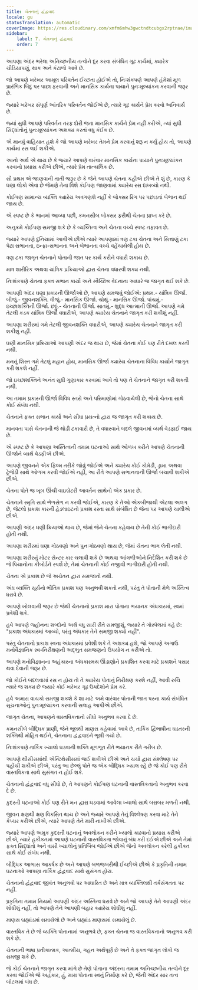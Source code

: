 ```yaml
---
title: ચેતનાનું દ્વંદ્વવાદ
locale: gu
statusTranslation: automatic
coverImage: https://res.cloudinary.com/xmfm6mhw3gwctndtcubgx2rptnae/image/upload/v1741354419/small_cover_la_gran_rebelion_28716e29d2.webp
sidebar:
    label: 7. ચેતનાનું દ્વંદ્વવાદ
    order: 7
---
```

આપણા અંદર ભરેલા અનિચ્છનીય તત્વોને દૂર કરવા સંબંધિત ગૂઢ કાર્યમાં, ક્યારેક ચીડિયાપણું, થાક અને કંટાળો આવે છે.

જો આપણે ખરેખર આમૂલ પરિવર્તન ઈચ્છતા હોઈએ તો, નિઃશંકપણે આપણે હંમેશાં મૂળ પ્રારંભિક બિંદુ પર પાછા ફરવાની અને માનસિક કાર્યના પાયાને પુનઃમૂલ્યાંકન કરવાની જરૂર છે.

જ્યારે ખરેખર સંપૂર્ણ આંતરિક પરિવર્તન જોઈએ છે, ત્યારે ગૂઢ કાર્યને પ્રેમ કરવો અનિવાર્ય છે.

જ્યાં સુધી આપણે પરિવર્તન તરફ દોરી જતા માનસિક કાર્યને પ્રેમ નહીં કરીએ, ત્યાં સુધી સિદ્ધાંતોનું પુન:મૂલ્યાંકન અશક્ય કરતાં વધુ કંઈક છે.

એ માનવું વાહિયાત હશે કે જો આપણે ખરેખર તેમને પ્રેમ કરવાનું શરૂ ન કર્યું હોય તો, આપણે કાર્યમાં રસ લઈ શકીએ.

આનો અર્થ એ થાય છે કે જ્યારે આપણે વારંવાર માનસિક કાર્યના પાયાને પુનઃમૂલ્યાંકન કરવાનો પ્રયાસ કરીએ છીએ, ત્યારે પ્રેમ તાત્કાલિક છે.

સૌ પ્રથમ એ જાણવાની તાતી જરૂર છે કે જેને આપણે ચેતના કહીએ છીએ તે શું છે, કારણ કે ઘણા લોકો એવા છે જેમણે તેના વિશે કંઈપણ જાણવામાં ક્યારેય રસ દાખવ્યો નથી.

કોઈપણ સામાન્ય વ્યક્તિ ક્યારેય અવગણશે નહીં કે બોક્સર રિંગ પર પછાડતાં બેભાન થઈ જાય છે.

એ સ્પષ્ટ છે કે ભાનમાં આવ્યા પછી, કમનસીબ બોક્સર ફરીથી ચેતના પ્રાપ્ત કરે છે.

અનુક્રમે કોઈપણ સમજી શકે છે કે વ્યક્તિત્વ અને ચેતના વચ્ચે સ્પષ્ટ તફાવત છે.

જ્યારે આપણે દુનિયામાં આવીએ છીએ ત્યારે આપણામાં ત્રણ ટકા ચેતના અને સિત્તાણું ટકા પેટા સભાનતા, ઇન્ફ્રા-સભાનતા અને બેભાનતા વચ્ચે વહેંચાયેલી હોય છે.

ત્રણ ટકા જાગૃત ચેતનાને પોતાની જાત પર કાર્ય કરીને વધારી શકાય છે.

માત્ર શારીરિક અથવા યાંત્રિક પ્રક્રિયાઓ દ્વારા ચેતના વધારવી શક્ય નથી.

નિઃશંકપણે ચેતના ફક્ત સભાન કાર્યો અને સ્વૈચ્છિક વેદનાના આધારે જ જાગૃત થઈ શકે છે.

આપણી અંદર ઘણા પ્રકારની ઊર્જાઓ છે, આપણે સમજવું જોઈએ: પ્રથમ.- યાંત્રિક ઊર્જા. બીજું.- જીવનશક્તિ. ત્રીજું.- માનસિક ઊર્જા. ચોથું.- માનસિક ઊર્જા. પાંચમું.- ઇચ્છાશક્તિની ઊર્જા. છઠ્ઠું.- ચેતનાની ઊર્જા. સાતમું.- શુદ્ધ આત્માની ઊર્જા. આપણે ગમે તેટલી કડક યાંત્રિક ઊર્જા વધારીએ, આપણે ક્યારેય ચેતનાને જાગૃત કરી શકીશું નહીં.

આપણા શરીરમાં ગમે તેટલી જીવનશક્તિ વધારીએ, આપણે ક્યારેય ચેતનાને જાગૃત કરી શકીશું નહીં.

ઘણી માનસિક પ્રક્રિયાઓ આપણી અંદર જ થાય છે, જેમાં ચેતના કોઈ પણ રીતે દખલ કરતી નથી.

મનનું શિસ્ત ગમે તેટલું મહાન હોય, માનસિક ઊર્જા ક્યારેય ચેતનાના વિવિધ કાર્યોને જાગૃત કરી શકશે નહીં.

જો ઇચ્છાશક્તિને અનંત સુધી ગુણાકાર કરવામાં આવે તો પણ તે ચેતનાને જાગૃત કરી શકતી નથી.

આ તમામ પ્રકારની ઊર્જા વિવિધ સ્તરો અને પરિમાણોમાં ગોઠવાયેલી છે, જેનો ચેતના સાથે કોઈ સંબંધ નથી.

ચેતનાને ફક્ત સભાન કાર્યો અને સીધા પ્રયત્નો દ્વારા જ જાગૃત કરી શકાય છે.

માનવતા પાસે ચેતનાની જે થોડી ટકાવારી છે, તે વધારવાને બદલે જીવનમાં વ્યર્થ વેડફાઈ જાય છે.

એ સ્પષ્ટ છે કે આપણા અસ્તિત્વની તમામ ઘટનાઓ સાથે ઓળખ કરીને આપણે ચેતનાની ઊર્જાને વ્યર્થ વેડફીએ છીએ.

આપણે જીવનને એક ફિલ્મ તરીકે જોવું જોઈએ અને ક્યારેય કોઈ કોમેડી, ડ્રામા અથવા ટ્રેજેડી સાથે ઓળખ કરવી જોઈએ નહીં, આ રીતે આપણે સભાનતાની ઊર્જા બચાવી શકીએ છીએ.

ચેતના પોતે જ ખૂબ ઊંચી વાઇબ્રેટરી આવર્તન સાથેનો એક પ્રકાર છે.

ચેતનાને સ્મૃતિ સાથે ભેળસેળ ન કરવી જોઈએ, કારણ કે તેઓ એકબીજાથી એટલા અલગ છે, જેટલો પ્રકાશ કારની હેડલાઇટનો પ્રકાશ રસ્તા સાથે સંબંધિત છે જેના પર આપણે ચાલીએ છીએ.

આપણી અંદર ઘણી ક્રિયાઓ થાય છે, જેમાં જેને ચેતના કહેવાય છે તેની કોઈ ભાગીદારી હોતી નથી.

આપણા શરીરમાં ઘણા ગોઠવણો અને પુનઃગોઠવણો થાય છે, જેમાં ચેતના ભાગ લેતી નથી.

આપણા શરીરનું મોટર સેન્ટર કાર ચલાવી શકે છે અથવા આંગળીઓને નિર્દેશિત કરી શકે છે જે પિયાનોના કીબોર્ડને સ્પર્શે છે, તેમાં ચેતનાની કોઈ નજીવી ભાગીદારી હોતી નથી.

ચેતના એ પ્રકાશ છે જે અચેતન દ્વારા સમજાતો નથી.

અંધ વ્યક્તિ સૂર્યનો ભૌતિક પ્રકાશ પણ અનુભવી શકતો નથી, પરંતુ તે પોતાની મેળે અસ્તિત્વ ધરાવે છે.

આપણે ખોલવાની જરૂર છે જેથી ચેતનાનો પ્રકાશ મારા પોતાના ભયાનક અંધકારમાં, સ્વમાં પ્રવેશી શકે.

હવે આપણે જ્હોનના શબ્દોનો અર્થ વધુ સારી રીતે સમજીશું, જ્યારે તે ગોસ્પેલમાં કહે છે: "પ્રકાશ અંધકારમાં આવ્યો, પરંતુ અંધકાર તેને સમજી શક્યો નહીં".

પરંતુ ચેતનાનો પ્રકાશ સ્વના અંધકારમાં પ્રવેશી શકે તે અશક્ય હશે, જો આપણે અગાઉ મનોવૈજ્ઞાનિક સ્વ-નિરીક્ષણની અદ્ભુત સમજણનો ઉપયોગ ન કરીએ તો.

આપણે મનોવિજ્ઞાનના અહંકારના અંધકારમય ઊંડાણોને પ્રકાશિત કરવા માટે પ્રકાશને પસાર થવા દેવાની જરૂર છે.

જો કોઈને બદલવામાં રસ ન હોય તો તે ક્યારેય પોતાનું નિરીક્ષણ કરશે નહીં, આવી રુચિ ત્યારે જ શક્ય છે જ્યારે કોઈ ખરેખર ગૂઢ ઉપદેશોને પ્રેમ કરે.

હવે અમારા વાચકો સમજી શકશે કે શા માટે અમે વારંવાર પોતાની જાત પરના કાર્ય સંબંધિત સૂચનાઓનું પુનઃમૂલ્યાંકન કરવાની સલાહ આપીએ છીએ.

જાગૃત ચેતના, આપણને વાસ્તવિકતાનો સીધો અનુભવ કરવા દે છે.

કમનસીબે બૌદ્ધિક પ્રાણી, જેને ભૂલથી માણસ કહેવામાં આવે છે, તાર્કિક દ્વિભાષીના ઘડતરની શક્તિથી મોહિત થઈને, ચેતનાના દ્વંદ્વવાદને ભૂલી ગયો છે.

નિઃશંકપણે તાર્કિક ખ્યાલો ઘડવાની શક્તિ મૂળભૂત રીતે ભયાનક રીતે ગરીબ છે.

આપણે થીસીસમાંથી એન્ટિથેસીસમાં જઈ શકીએ છીએ અને ચર્ચા દ્વારા સંશ્લેષણ પર પહોંચી શકીએ છીએ, પરંતુ આ છેલ્લું પોતે જ એક બૌદ્ધિક ખ્યાલ રહે છે જે કોઈ પણ રીતે વાસ્તવિકતા સાથે સુસંગત ન હોઈ શકે.

ચેતનાનો દ્વંદ્વવાદ વધુ સીધો છે, તે આપણને કોઈપણ ઘટનાની વાસ્તવિકતાનો અનુભવ કરવા દે છે.

કુદરતી ઘટનાઓ કોઈ પણ રીતે મન દ્વારા ઘડવામાં આવેલા ખ્યાલો સાથે બરાબર મળતી નથી.

જીવન ક્ષણથી ક્ષણ વિકસિત થાય છે અને જ્યારે આપણે તેનું વિશ્લેષણ કરવા માટે તેને કેપ્ચર કરીએ છીએ, ત્યારે આપણે તેને મારી નાખીએ છીએ.

જ્યારે આપણે અમુક કુદરતી ઘટનાનું અવલોકન કરીને ખ્યાલો કાઢવાનો પ્રયાસ કરીએ છીએ, ત્યારે હકીકતમાં આપણે ઘટનાની વાસ્તવિકતા જોવાનું બંધ કરી દઈએ છીએ અને તેમાં ફક્ત સિદ્ધાંતો અને વાસી ખ્યાલોનું પ્રતિબિંબ જોઈએ છીએ જેનો અવલોકન કરેલી હકીકત સાથે કોઈ સંબંધ નથી.

બૌદ્ધિક આભાસ આકર્ષક છે અને આપણે બળજબરીથી ઈચ્છીએ છીએ કે પ્રકૃતિની તમામ ઘટનાઓ આપણા તાર્કિક દ્વંદ્વવાદ સાથે સુસંગત હોય.

ચેતનાનો દ્વંદ્વવાદ જીવંત અનુભવો પર આધારિત છે અને માત્ર વ્યક્તિલક્ષી તર્કસંગતતા પર નહીં.

પ્રકૃતિના તમામ નિયમો આપણી અંદર અસ્તિત્વ ધરાવે છે અને જો આપણે તેને આપણી અંદર શોધીશું નહીં, તો આપણે તેને આપણી બહાર ક્યારેય શોધીશું નહીં.

માણસ બ્રહ્માંડમાં સમાયેલો છે અને બ્રહ્માંડ માણસમાં સમાયેલું છે.

વાસ્તવિક તે છે જે વ્યક્તિ પોતાનામાં અનુભવે છે, ફક્ત ચેતના જ વાસ્તવિકતાનો અનુભવ કરી શકે છે.

ચેતનાની ભાષા પ્રતીકાત્મક, આત્મીય, ગહન અર્થપૂર્ણ છે અને તે ફક્ત જાગૃત લોકો જ સમજી શકે છે.

જે કોઈ ચેતનાને જાગૃત કરવા માંગે છે તેણે પોતાના અંદરના તમામ અનિચ્છનીય તત્વોને દૂર કરવા જોઈએ જે અહંકાર, હું, મારા પોતાના સ્વનું નિર્માણ કરે છે, જેની અંદર સાર તત્વ બોટલમાં બંધ છે.

